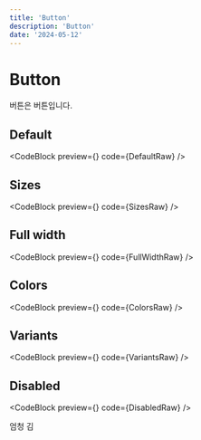 ```yaml
---
title: 'Button'
description: 'Button'
date: '2024-05-12'
---
```




# Button

버튼은 버튼입니다.

## Default

<CodeBlock preview={<Default />} code={DefaultRaw} />

## Sizes

<CodeBlock preview={<Sizes />} code={SizesRaw} />

## Full width

<CodeBlock preview={<FullWidth />} code={FullWidthRaw} />

## Colors

<CodeBlock preview={<Colors />} code={ColorsRaw} />

## Variants

<CodeBlock preview={<Variants />} code={VariantsRaw} />

## Disabled

<CodeBlock preview={<Disabled />} code={DisabledRaw} />

<div className="h-[1000px]">엄청 김</div>
